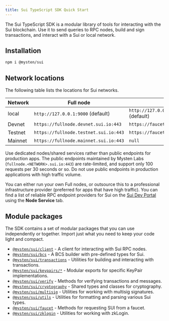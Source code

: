 ```yaml
---
title: Sui TypeScript SDK Quick Start
---
```


The Sui TypeScript SDK is a modular library of tools for interacting with the Sui blockchain. Use it
to send queries to RPC nodes, build and sign transactions, and interact with a Sui or local network.

## Installation

```sh npm2yarn
npm i @mysten/sui
```

## Network locations

The following table lists the locations for Sui networks.

| Network | Full node                             | faucet                                |
| ------- | ------------------------------------- | ------------------------------------- |
| local   | `http://127.0.0.1:9000` (default)     | `http://127.0.0.1:9123/v2/gas` (default) |
| Devnet  | `https://fullnode.devnet.sui.io:443`  | `https://faucet.devnet.sui.io/v2/gas`    |
| Testnet | `https://fullnode.testnet.sui.io:443` | `https://faucet.testnet.sui.io/v2/gas`   |
| Mainnet | `https://fullnode.mainnet.sui.io:443` | `null`                                |

<Callout type="warn">

Use dedicated nodes/shared services rather than public endpoints for production apps. The public
endpoints maintained by Mysten Labs (`fullnode.<NETWORK>.sui.io:443`) are rate-limited, and support
only 100 requests per 30 seconds or so. Do not use public endpoints in production applications with
high traffic volume.

You can either run your own Full nodes, or outsource this to a professional infrastructure provider
(preferred for apps that have high traffic). You can find a list of reliable RPC endpoint providers
for Sui on the [Sui Dev Portal](https://sui.io/developers#dev-tools) using the **Node Service** tab.

</Callout>

## Module packages

The SDK contains a set of modular packages that you can use independently or together. Import just
what you need to keep your code light and compact.

- [`@mysten/sui/client`](/typescript/sui-client) - A client for interacting with Sui RPC nodes.
- [`@mysten/sui/bcs`](/typescript/bcs) - A BCS builder with pre-defined types for Sui.
- [`@mysten/sui/transactions`](/typescript/transaction-building/basics) - Utilities for building and
  interacting with transactions.
- [`@mysten/sui/keypairs/*`](/typescript/cryptography/keypairs) - Modular exports for specific
  KeyPair implementations.
- [`@mysten/sui/verify`](/typescript/cryptography/keypairs#verifying-signatures-without-a-key-pair) -
  Methods for verifying transactions and messages.
- [`@mysten/sui/cryptography`](/typescript/cryptography/keypairs) - Shared types and classes for
  cryptography.
- [`@mysten/sui/multisig`](/typescript/cryptography/multisig) - Utilities for working with multisig
  signatures.
- [`@mysten/sui/utils`](/typescript/utils) - Utilities for formatting and parsing various Sui types.
- [`@mysten/sui/faucet`](/typescript/faucet) - Methods for requesting SUI from a faucet.
- [`@mysten/sui/zklogin`](/typescript/zklogin) - Utilities for working with zkLogin.
